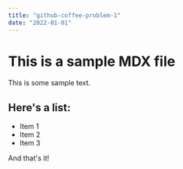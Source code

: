 ```yaml
---
title: "github-coffee-problem-1"
date: "2022-01-01"
---
```


# This is a sample MDX file

This is some sample text.

## Here's a list:

- Item 1
- Item 2
- Item 3

And that's it!
